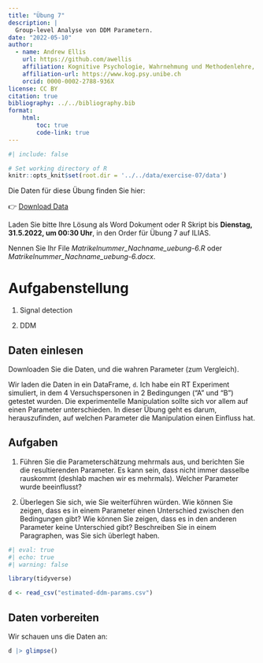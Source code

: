 ```yaml
---
title: "Übung 7"
description: |
  Group-level Analyse von DDM Parametern.
date: "2022-05-10"
author:
  - name: Andrew Ellis
    url: https://github.com/awellis
    affiliation: Kognitive Psychologie, Wahrnehmung und Methodenlehre, Universität Bern
    affiliation-url: https://www.kog.psy.unibe.ch
    orcid: 0000-0002-2788-936X
license: CC BY
citation: true
bibliography: ../../bibliography.bib
format:
    html:
        toc: true
        code-link: true
---
```

```r
#| include: false

# Set working directory of R
knitr::opts_knit$set(root.dir = '../../data/exercise-07/data')
```

:::{.callout-note}
Die Daten für diese Übung finden Sie hier: 

👉 [Download Data](../../data/exercise-07/data/estimated-ddm-params.csv)


Laden Sie bitte Ihre Lösung als Word Dokument oder R Skript bis **Dienstag, 31.5.2022, um 00:30 Uhr**, in den Order für Übung 7 auf ILIAS.


Nennen Sie Ihr File *Matrikelnummer_Nachname_uebung-6.R* oder *Matrikelnummer_Nachname_uebung-6.docx*.
:::

# Aufgabenstellung

1) Signal detection

2) DDM



## Daten einlesen

Downloaden Sie die Daten, und die wahren Parameter (zum Vergleich).

Wir laden die Daten in ein DataFrame, `d`. Ich habe ein RT Experiment simuliert, in dem 4 Versuchspersonen in 2 Bedingungen ("A" und "B") getestet wurden. Die experimentelle Manipulation sollte sich vor allem auf einen Parameter unterschieden. In dieser Übung geht es darum, herauszufinden, auf welchen Parameter die Manipulation einen Einfluss hat.

## Aufgaben

:::{.callout-important}

1) Führen Sie die Parameterschätzung mehrmals aus, und berichten Sie die resultierenden Parameter.  Es kann sein, dass nicht immer dasselbe rauskommt (deshlab machen wir es mehrmals). Welcher Parameter wurde beeinflusst?

2) Überlegen Sie sich, wie Sie weiterführen würden. Wie können Sie zeigen, dass es in einem Parameter einen Unterschied zwischen den Bedingungen gibt? Wie können Sie zeigen, dass es in den anderen Parameter keine Unterschied gibt? Beschreiben Sie in einem Paragraphen, was Sie sich überlegt haben.
:::


```r
#| eval: true
#| echo: true
#| warning: false

library(tidyverse)

d <- read_csv("estimated-ddm-params.csv")
```


## Daten vorbereiten

Wir schauen uns die Daten an:

```r
d |> glimpse()
```
